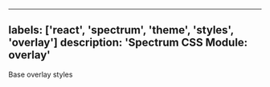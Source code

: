 

---
labels: ['react', 'spectrum', 'theme', 'styles', 'overlay']
description: 'Spectrum CSS Module: overlay'
---

Base overlay styles

